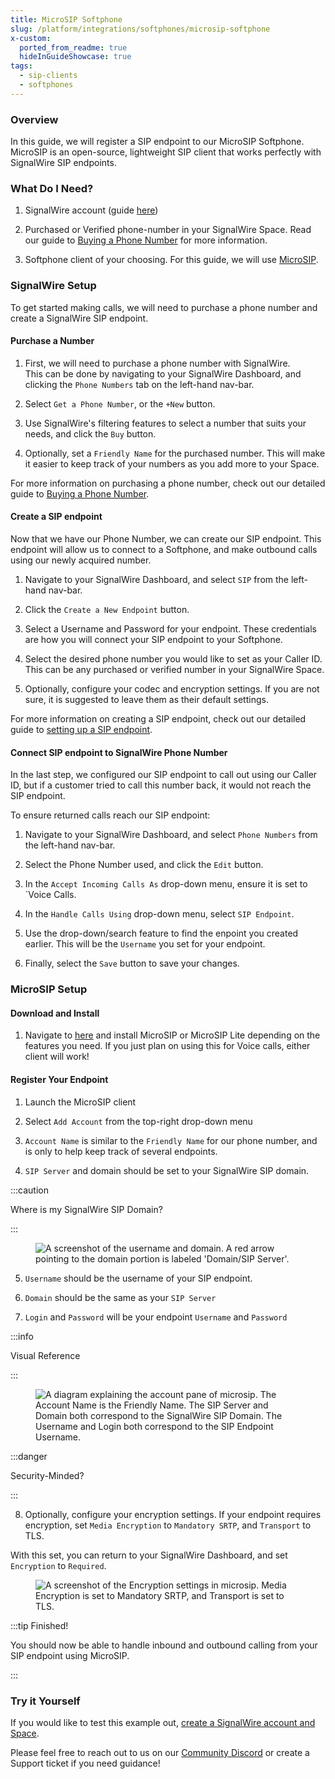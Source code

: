 ```yaml
---
title: MicroSIP Softphone
slug: /platform/integrations/softphones/microsip-softphone
x-custom:
  ported_from_readme: true
  hideInGuideShowcase: true
tags:
  - sip-clients
  - softphones
---
```



### Overview

In this guide, we will register a SIP endpoint to our MicroSIP Softphone. 
MicroSIP is an open-source, lightweight SIP client that works perfectly with SignalWire SIP endpoints.

### What Do I Need?

1. SignalWire account (guide [here](/platform/dashboard/getting-started/signing-up-for-a-space))

2. Purchased or Verified phone-number in your SignalWire Space.
Read our guide to [Buying a Phone Number](/platform/phone-numbers/getting-started/buying-a-phone-number)
for more information.

3. Softphone client of your choosing. For this guide, we will use [MicroSIP](https://www.microsip.org/).

### SignalWire Setup

To get started making calls, we will need to purchase a phone number and create a SignalWire SIP endpoint.

#### Purchase a Number

1. First, we will need to purchase a phone number with SignalWire.  
   This can be done by navigating to your SignalWire Dashboard, and clicking the `Phone Numbers` tab on the left-hand nav-bar.

2. Select `Get a Phone Number`, or the `+New` button.

3. Use SignalWire's filtering features to select a number that suits your needs, and click the `Buy` button.

4. Optionally, set a `Friendly Name` for the purchased number. This will make it easier to keep track of your numbers as you add more to your Space.

For more information on purchasing a phone number, check out our detailed guide to [Buying a Phone Number](/platform/phone-numbers/getting-started/buying-a-phone-number).

#### Create a SIP endpoint

Now that we have our Phone Number, we can create our SIP endpoint. 
This endpoint will allow us to connect to a Softphone, and make outbound calls using our newly acquired number.

1. Navigate to your SignalWire Dashboard, and select `SIP` from the left-hand nav-bar.

2. Click the `Create a New Endpoint` button.

3. Select a Username and Password for your endpoint. 
These credentials are how you will connect your SIP endpoint to your Softphone.

4. Select the desired phone number you would like to set as your Caller ID. 
This can be any purchased or verified number in your SignalWire Space.

5. Optionally, configure your codec and encryption settings. 
If you are not sure, it is suggested to leave them as their default settings.

For more information on creating a SIP endpoint, check out our detailed guide to 
[setting up a SIP endpoint](/voice/sip/get-started).

#### Connect SIP endpoint to SignalWire Phone Number

In the last step, we configured our SIP endpoint to call out using our Caller ID, but if a customer tried to call this number back, it would not reach the SIP endpoint. 

To ensure returned calls reach our SIP endpoint:

1. Navigate to your SignalWire Dashboard, and select `Phone Numbers` from the left-hand nav-bar.

2. Select the Phone Number used, and click the `Edit` button.

3. In the `Accept Incoming Calls As` drop-down menu, ensure it is set to \`Voice Calls.

4. In the `Handle Calls Using` drop-down menu, select `SIP Endpoint`.

5. Use the drop-down/search feature to find the enpoint you created earlier. 
   This will be the `Username` you set for your endpoint.

6. Finally, select the `Save` button to save your changes.

### MicroSIP Setup

#### Download and Install

1. Navigate to [here](https://www.microsip.org/downloads) and install MicroSIP or MicroSIP Lite depending on the features you need. 
If you just plan on using this for Voice calls, either client will work!

#### Register Your Endpoint

1. Launch the MicroSIP client

2. Select `Add Account` from the top-right drop-down menu

3. `Account Name` is similar to the `Friendly Name` for our phone number, and is only to help keep track of several endpoints.

4. `SIP Server` and domain should be set to your SignalWire SIP domain.


:::caution

Where is my SignalWire SIP Domain?

:::

<figure>
  <img className="img-800" src={require("./ac12798-SIPUserDomain.webP").default} alt="A screenshot of the username and domain. A red arrow pointing to the domain portion is labeled 'Domain/SIP Server'." />
</figure>

5. `Username` should be the username of your SIP endpoint.

6. `Domain` should be the same as your `SIP Server`

7. `Login` and `Password` will be your endpoint `Username` and `Password`


:::info

Visual Reference

:::

<figure>
  <img className="img-800" src={require("./a16b041-MicroSIP_Account_Details.webP").default} alt="A diagram explaining the account pane of microsip. The Account Name is the Friendly Name. The SIP Server and Domain both correspond to the SignalWire SIP Domain. The Username and Login both correspond to the SIP Endpoint Username." />
</figure>


:::danger

 Security-Minded?

:::

8. Optionally, configure your encryption settings. If your endpoint requires encryption, set `Media Encryption` to `Mandatory SRTP`, and `Transport` to TLS.

With this set, you can return to your SignalWire Dashboard, and set `Encryption` to `Required`.

<figure>
  <img className="img-800" src={require("./5ffba6e-Encryption_Settings.webP").default} alt="A screenshot of the Encryption settings in microsip. Media Encryption is set to Mandatory SRTP, and Transport is set to TLS." />
</figure>


:::tip Finished!

You should now be able to handle inbound and outbound calling from your SIP endpoint using MicroSIP.

:::

### Try it Yourself

If you would like to test this example out, [create a SignalWire account and Space](https://signalwire.com/signup).

Please feel free to reach out to us on our [Community Discord](https://discord.com/invite/F2WNYTNjuF) or create a Support ticket if you need guidance!
